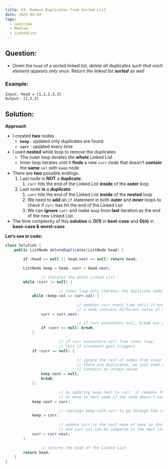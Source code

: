 ```yaml
---
title: 83. Remove Duplicates from Sorted List
date: 2025-05-03
tags:
  - Leetcode
  - Medium
  - LinkedList
---
```


## Question:

- Given the `head` of a sorted linked list, *delete all duplicates such that each element appears only once*. Return *the linked list **sorted** as well*

### Example:


```text
Input: head = [1,1,2,3,3]
Output: [1,2,3]
```

## Solution:

**Approach**

- I created **two** nodes
    - **`keep`** : updated only duplicates are found
    - **`curr`** : updated every time
- I used **nested** while loop to remove the duplicates
    - The outer loop iterates the **whole** Linked List
    - Inner loop iterates until it **finds** a new `curr` node that doesn’t **contain** the **same** `val` with `keep` node
- There are **two** possible endings.
    1. Last node is **NOT** a **duplicate**:
        1. `curr` hits the end of the Linked List **inside** of the **outer** loop
    2. Last node **is** a **duplicate**:
        1. `curr` hits the end of the Linked List **inside** of the **nested** loop
        2. We need to **add** an `if` statement in both **outer** and **inner** loops to check if `curr` has hit the end of the Linked List
        3. We can **ignore** `curr` and make `keep` from **last** iteration as the end of the new Linked List
- The time complexity of this **solution** is **O(1)** in **best-case** and **O(n)** in **base-case & worst-case**

**Let’s see in code:**

```java
class Solution {
    public ListNode deleteDuplicates(ListNode head) {

        if (head == null || head.next == null) return head;

        ListNode keep = head, curr = head.next;
				
				// iterates the whole Linked List
        while (curr != null) {

						// inner loop only iterates the duplicate nodes
            while (keep.val == curr.val) {

								// updates curr every time until it encounters
								// a node contains different value of null
                curr = curr.next;

								// if curr encounters null, break out of loop
                if (curr == null) break;
            }

						// if curr encounters null from inner loop,
						// this if statement gets triggers
            if (curr == null) {

								// ignore the rest of nodes from inner loop since
								// there are duplicates, we just need one node that
								// contains an unique value
                keep.next = null;
                break;
            };

						// by updating keep.next to curr, it removes the duplicates
						// or move to next node if the node doesn't have duplicates
            keep.next = curr;

						// reassign keep with curr to go through the rest
            keep = curr;
						
						// update curr to the next node of keep so that keep.val
						// and curr.val can be compared in the next iteration
            curr = curr.next;
        }

				// returns the head of the Linked List
        return head;
    }
}
```